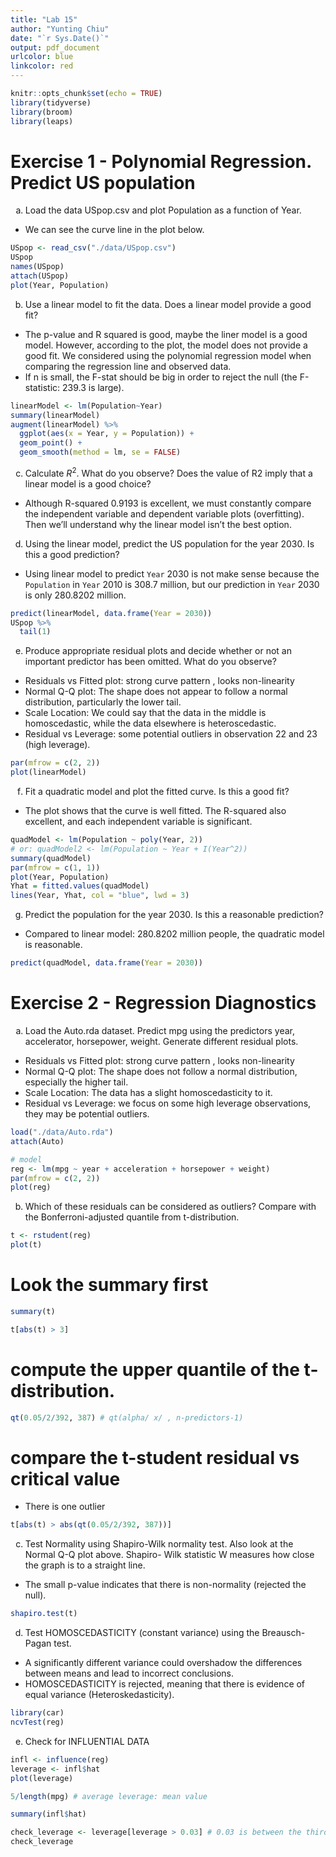 ```yaml
---
title: "Lab 15"
author: "Yunting Chiu"
date: "`r Sys.Date()`"
output: pdf_document
urlcolor: blue
linkcolor: red
---
```


```r
knitr::opts_chunk$set(echo = TRUE)
library(tidyverse)
library(broom)
library(leaps)
```

# Exercise 1 - Polynomial Regression. Predict US population
a) Load the data USpop.csv and plot Population as a function of Year.

- We can see the curve line in the plot below.
```r
USpop <- read_csv("./data/USpop.csv")
USpop
names(USpop)
attach(USpop)
plot(Year, Population)
```

b) Use a linear model to fit the data. Does a linear model provide a good fit?

- The p-value and R squared is good, maybe the liner model is a good model. However, according to the plot, the model does not provide a good fit. We considered using the polynomial regression model when comparing the regression line and observed data.
- If n is small, the F-stat should be big in order to reject the null (the F-statistic: 239.3 is large).
```r
linearModel <- lm(Population~Year)
summary(linearModel)
augment(linearModel) %>%
  ggplot(aes(x = Year, y = Population)) +
  geom_point() +
  geom_smooth(method = lm, se = FALSE)
```

c) Calculate $R^2$. What do you observe? Does the value of R2 imply that a linear model is a good choice? 

- Although R-squared 0.9193 is excellent, we must constantly compare the independent variable and dependent variable plots (overfitting). Then we'll understand why the linear model isn't the best option.

d) Using the linear model, predict the US population for the year 2030. Is this a good prediction?

- Using linear model to predict `Year` 2030 is not make sense because the `Population` in `Year` 2010 is 308.7 million, but our prediction in `Year` 2030 is only 280.8202 million.
```r
predict(linearModel, data.frame(Year = 2030))
USpop %>%
  tail(1)

```

e) Produce appropriate residual plots and decide whether or not an important predictor has been omitted. What do you observe?

- Residuals vs Fitted plot: strong curve pattern , looks non-linearity
- Normal Q-Q plot: The shape does not appear to follow a normal distribution, particularly the lower tail.
- Scale Location: We could say that the data in the middle is homoscedastic, while the data elsewhere is heteroscedastic.
- Residual vs Leverage: some potential outliers in observation 22 and 23 (high leverage). 
```r
par(mfrow = c(2, 2))
plot(linearModel)
```

f) Fit a quadratic model and plot the fitted curve. Is this a good fit?

- The plot shows that the curve is well fitted. The R-squared also excellent, and each independent variable is significant. 
```r
quadModel <- lm(Population ~ poly(Year, 2))
# or: quadModel2 <- lm(Population ~ Year + I(Year^2))
summary(quadModel)
par(mfrow = c(1, 1))
plot(Year, Population)
Yhat = fitted.values(quadModel)
lines(Year, Yhat, col = "blue", lwd = 3)
```

g) Predict the population for the year 2030. Is this a reasonable prediction?

- Compared to linear model: 280.8202 million people, the quadratic model is reasonable.
```r
predict(quadModel, data.frame(Year = 2030))
```


# Exercise 2 - Regression Diagnostics

a) Load the Auto.rda dataset. Predict mpg using the predictors year, accelerator, horsepower, weight. Generate different residual plots.

- Residuals vs Fitted plot: strong curve pattern , looks non-linearity
- Normal Q-Q plot: The shape does not follow a normal distribution, especially the higher tail.
- Scale Location:  The data has a slight homoscedasticity to it.
- Residual vs Leverage: we focus on some high leverage observations, they may be potential outliers.
```r
load("./data/Auto.rda")
attach(Auto)

# model
reg <- lm(mpg ~ year + acceleration + horsepower + weight)
par(mfrow = c(2, 2))
plot(reg)
```

b) Which of these residuals can be considered as outliers? Compare with the Bonferroni-adjusted quantile from t-distribution.
```r
t <- rstudent(reg)
plot(t)
```
# Look the summary first
```r
summary(t)
```
```r
t[abs(t) > 3]
```
# compute the upper quantile of the t-distribution.
```r
qt(0.05/2/392, 387) # qt(alpha/ x/ , n-predictors-1)
```
# compare the t-student residual vs critical value
- There is one outlier
```r
t[abs(t) > abs(qt(0.05/2/392, 387))]
```

c) Test Normality using Shapiro-Wilk normality test. Also look at the Normal Q-Q plot above. Shapiro- Wilk statistic W measures how close the graph is to a straight line.

- The small p-value indicates that there is non-normality (rejected the null).
```r
shapiro.test(t)
```

d) Test HOMOSCEDASTICITY (constant variance) using the Breausch-Pagan test. 
- A significantly different variance could overshadow the differences between means and lead to incorrect conclusions.
- HOMOSCEDASTICITY is rejected, meaning that there is evidence of equal variance (Heteroskedasticity).
```r
library(car)
ncvTest(reg)
```

e) Check for INFLUENTIAL DATA

```r
infl <- influence(reg)
leverage <- infl$hat
plot(leverage)
```

```r
5/length(mpg) # average leverage: mean value
```

```r
summary(infl$hat)
```

```r
check_leverage <- leverage[leverage > 0.03] # 0.03 is between the third quantile and the max value
check_leverage
```

